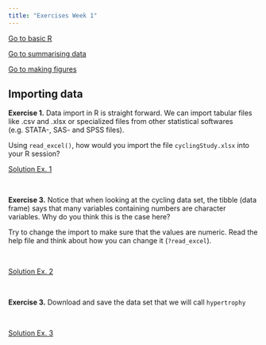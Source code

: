 ```yaml
---
title: "Exercises Week 1"
---
```


[Go to basic R](ex1_1_intro.html)

[Go to summarising data](ex1_3_summarise.html)

[Go to making figures](ex1_4_figures.html)

## Importing data

  <script language="javascript"> 
    function toggle(num) {
      var ele = document.getElementById("toggleText" + num);
      var text = document.getElementById("displayText" + num);
      if(ele.style.display == "block") {
        ele.style.display = "none";
        text.innerHTML = "show";
      }
      else {
        ele.style.display = "block";
        text.innerHTML = "hide";
      }
   } 
  </script>

**Exercise 1.** Data import in R is straight forward. We can import tabular files like .csv and .xlsx or specialized files from other statistical softwares (e.g. STATA-, SAS- and SPSS files).

Using `read_excel()`, how would you import the file `cyclingStudy.xlsx` into your R session?

  <a id="displayText" href="javascript:toggle(1);">Solution Ex. 1</a>
  <div id="toggleText1" style="display: none">

```r
# Install packages, you only need to do this once
# install.packages("readxl")

# Load packages
library(readxl)

# Store the data set as an object in the environment
cyclingStudy <- read_excel("./data/cyclingStudy.xlsx")


# look at the data
cyclingStudy

```

  </div>
  </br>  
  
  
**Exercise 3.** Notice that when looking at the cycling data set, the tibble (data frame) says that many variables containing numbers are character variables. Why do you think this is the case here?

Try to change the import to make sure that the values are numeric. Read the help file and think about how you can change it (`?read_excel`).

<br>

  <a id="displayText" href="javascript:toggle(2);">Solution Ex. 2</a>
  <div id="toggleText2" style="display: none">
  
The import function does not treat "NA" as missing values. The `read_excel()` function has a argument for missing values, setting `na = "NA"` tells R that all values that are "NA" should be treated as missing values. 

```r
# Install packages, you only need to do this once
# install.packages("readxl")

# Load packages
library(readxl)

# Store the data set as an object in the environment
cyclingStudy <- read_excel("./data/cyclingStudy.xlsx", na = "NA")


# look at the data
cyclingStudy

```


  </div>
  </br> 
  
**Exercise 3.** Download and save the data set that we will call `hypertrophy`

<br>

  <a id="displayText" href="javascript:toggle(3);">Solution Ex. 3</a>
  <div id="toggleText3" style="display: none">
```r
# Download and save the file
download.file(url = "https://ndownloader.figshare.com/files/14702420", destfile = "./data/hypertrophy.csv")

# load package to read csv files
library(readr)

hypertrophy <- read_csv("./data/hypertrophy.csv")

# look at the data 
hypertrophy
```

  </div>
  </br> 







